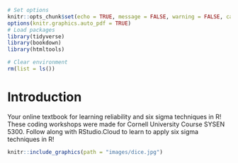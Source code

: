 
```r
# Set options
knitr::opts_chunk$set(echo = TRUE, message = FALSE, warning = FALSE, cache = FALSE)
options(knitr.graphics.auto_pdf = TRUE)
# Load packages
library(tidyverse)
library(bookdown)
library(htmltools)

# Clear environment
rm(list = ls())
```

# Introduction {.unnumbered}

Your online textbook for learning reliability and six sigma techniques in R! These coding workshops were made for Cornell University Course SYSEN 5300. Follow along with RStudio.Cloud to learn to apply six sigma techniques in R!

```r
knitr::include_graphics(path = "images/dice.jpg")
```

